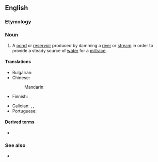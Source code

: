 ==English==

===Etymology===
{{compound|en|mill|pond}}

===Noun===
{{en-noun}}

# A [[pond]] or [[reservoir]] produced by damming a [[river]] or [[stream]] in order to provide a steady source of [[water]] for a [[millrace]].

====Translations====
{{trans-top|pond or reservoir}}
* Bulgarian: {{t|bg|воденичен вир}}
* Chinese:
*: Mandarin: {{t-needed|cmn}}
* Finnish: {{t|fi|myllylampi}}
{{trans-mid}}
* Galician: {{t|gl|banzado|m}}, {{t+|gl|cubo|m}}, {{t+|gl|presa|f}}
* Portuguese: {{t-needed|pt}}
{{trans-bottom}}

====Derived terms====
* {{l|en|calm as a millpond}}

===See also===
* {{l|en|milldam}}